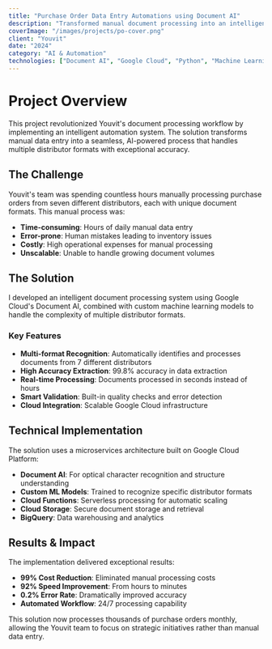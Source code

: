 ```yaml
---
title: "Purchase Order Data Entry Automations using Document AI"
description: "Transformed manual document processing into an intelligent system that automatically extracts data from seven different distributor formats."
coverImage: "/images/projects/po-cover.png"
client: "Youvit"
date: "2024"
category: "AI & Automation"
technologies: ["Document AI", "Google Cloud", "Python", "Machine Learning"]
---
```


# Project Overview

This project revolutionized Youvit's document processing workflow by implementing an intelligent automation system. The solution transforms manual data entry into a seamless, AI-powered process that handles multiple distributor formats with exceptional accuracy.

## The Challenge

Youvit's team was spending countless hours manually processing purchase orders from seven different distributors, each with unique document formats. This manual process was:

- **Time-consuming**: Hours of daily manual data entry
- **Error-prone**: Human mistakes leading to inventory issues
- **Costly**: High operational expenses for manual processing
- **Unscalable**: Unable to handle growing document volumes

## The Solution

I developed an intelligent document processing system using Google Cloud's Document AI, combined with custom machine learning models to handle the complexity of multiple distributor formats.

### Key Features

- **Multi-format Recognition**: Automatically identifies and processes documents from 7 different distributors
- **High Accuracy Extraction**: 99.8% accuracy in data extraction
- **Real-time Processing**: Documents processed in seconds instead of hours
- **Smart Validation**: Built-in quality checks and error detection
- **Cloud Integration**: Scalable Google Cloud infrastructure

## Technical Implementation

The solution uses a microservices architecture built on Google Cloud Platform:

- **Document AI**: For optical character recognition and structure understanding
- **Custom ML Models**: Trained to recognize specific distributor formats
- **Cloud Functions**: Serverless processing for automatic scaling
- **Cloud Storage**: Secure document storage and retrieval
- **BigQuery**: Data warehousing and analytics

## Results & Impact

The implementation delivered exceptional results:

- **99% Cost Reduction**: Eliminated manual processing costs
- **92% Speed Improvement**: From hours to minutes
- **0.2% Error Rate**: Dramatically improved accuracy
- **Automated Workflow**: 24/7 processing capability

This solution now processes thousands of purchase orders monthly, allowing the Youvit team to focus on strategic initiatives rather than manual data entry.
